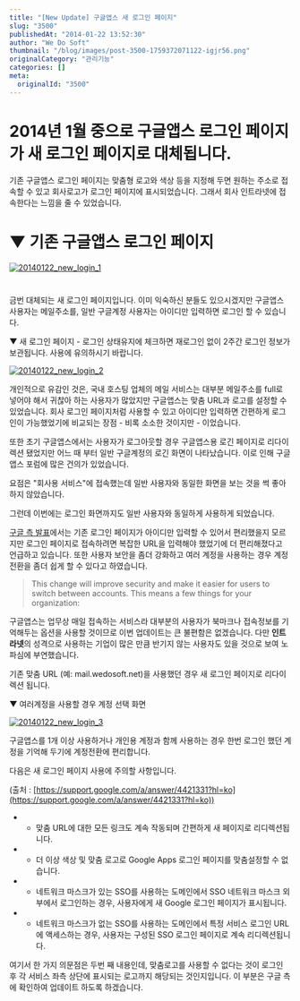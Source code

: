 ```yaml
---
title: "[New Update] 구글앱스 새 로그인 페이지"
slug: "3500"
publishedAt: "2014-01-22 13:52:30"
author: "We Do Soft"
thumbnail: "/blog/images/post-3500-1759372071122-igjr56.png"
originalCategory: "관리기능"
categories: []
meta:
  originalId: "3500"
---
```


# 2014년 1월 중으로 구글앱스 로그인 페이지가 새 로그인 페이지로 대체됩니다.

기존 구글앱스 로그인 페이지는 맞춤형 로고와 색상 등을 지정해 두면 원하는 주소로 접속할 수 있고 회사로고가 로그인 페이지에 표시되었습니다. 그래서 회사 인트라넷에 접속한다는 느낌을 줄 수 있었습니다.

# ▼ 기존 구글앱스 로그인 페이지

[
![20140122_new_login_1](http://wedosoft0527.mycafe24.com/wp-content/uploads/2014/01/20140122_new_login_1.png)
](/blog/images/post-3500-1759372071122-igjr56.png)

# 

금번 대체되는 새 로그인 페이지입니다. 이미 익숙하신 분들도 있으시겠지만 구글앱스 사용자는 메일주소를, 일반 구글계정 사용자는 아이디만 입력하면 로그인 할 수 있습니다.

▼ 새 로그인 페이지 - 로그인 상태유지에 체크하면 재로그인 없이 2주간 로그인 정보가 보관됩니다. 사용에 유의하시기 바랍니다.

[
![20140122_new_login_2](http://wedosoft0527.mycafe24.com/wp-content/uploads/2014/01/20140122_new_login_2.png)
](/blog/images/post-3500-1759372071133-82mu9r.png)

 

개인적으로 유감인 것은, 국내 호스팅 업체의 메일 서비스는 대부분 메일주소를 full로 넣어야 해서 귀찮아 하는 사용자가 많았지만 구글앱스는 맞춤 URL과 로고를 설정할 수 있었습니다. 회사 로그인 페이지처럼 사용할 수 있고 아이디만 입력하면 간편하게 로그인이 가능했었기에 비교되는 장점 - 비록 소소한 것이지만 - 이었습니다.

또한 초기 구글앱스에서는 사용자가 로그아웃할 경우 구글앱스용 로긴 페이지로 리다이렉션 됐었지만 어느 때 부터 일반 구글계정의 로긴 화면이 나타났습니다. 이로 인해 구글앱스 포럼에 많은 건의가 있었습니다.

요점은 "회사용 서비스"에 접속했는데 일반 사용자와 동일한 화면을 보는 것을 썩 좋아하지 않았습니다.

그런데 이번에는 로그인 화면까지도 일반 사용자와 동일하게 사용하게 되었습니다.

[구글 측 발표](http://googleappsupdates.blogspot.kr/2014/01/new-sign-in-page-for-google-apps.html)에서는 기존 로그인 페이지가 아이디만 입력할 수 있어서 편리했을지 모르지만 로그인 페이지로 접속하려면 복잡한 URL을 입력해야 했었기에 더 편리해졌다고 언급하고 있습니다. 또한 사용자 보안을 좀더 강화하고 여러 계정을 사용하는 경우 계정 전환을 좀더 쉽게 할 수 있다고 하였습니다.

> This change will improve security and make it easier for users to switch between accounts. This means a few things for your organization:

구글앱스는 업무상 매일 접속하는 서비스라 대부분의 사용자가 북마크나 접속정보를 기억해두는 옵션을 사용할 것이므로 이번 업데이트는 큰 불편함은 없겠습니다. 다만 **인트라넷**의 성격으로 사용하는 기업이 많은 만큼 반기지 않는 사용자도 있을 것으로 보여 노파심에 부연했습니다.

기존 맞춤 URL (예: mail.wedosoft.net)을 사용했던 경우 새 로그인 페이지로 리다이렉션 됩니다.

▼ 여러계정을 사용할 경우 계정 선택 화면

[
![20140122_new_login_3](http://wedosoft0527.mycafe24.com/wp-content/uploads/2014/01/20140122_new_login_3.png)
](/blog/images/post-3500-1759372071149-6w17v7.png)

 

 

구글앱스를 1개 이상 사용하거나 개인용 계정과 함께 사용하는 경우 한번 로그인 했던 계정을 기억해 두기에 계정전환에 편리합니다.

다음은 새 로그인 페이지 사용에 주의할 사항입니다.

(출처 : [https://support.google.com/a/answer/4421331?hl=ko](https://support.google.com/a/answer/4421331?hl=ko))

- - 맞춤 URL에 대한 모든 링크도 계속 작동되며 간편하게 새 페이지로 리디렉션됩니다.

- - 더 이상 색상 및 맞춤 로고로 Google Apps 로그인 페이지를 맞춤설정할 수 없습니다.

- - 네트워크 마스크가 있는 SSO를 사용하는 도메인에서 SSO 네트워크 마스크 외부에서 로그인하는 경우, 사용자에게 새 Google 로그인 페이지가 표시됩니다.

- - 네트워크 마스크가 없는 SSO를 사용하는 도메인에서 특정 서비스 로그인 URL에 액세스하는 경우, 사용자는 구성된 SSO 로그인 페이지로 계속 리디렉션됩니다.

여기서 한 가지 의문점은 두번 째 내용인데, 맞춤로고를 사용할 수 없다는 것이 로그인 후 각 서비스 좌측 상단에 표시되는 로고까지 해당되는 것인지입니다. 이 부분은 구글 측에 확인하여 업데이트 하도록 하겠습니다.
